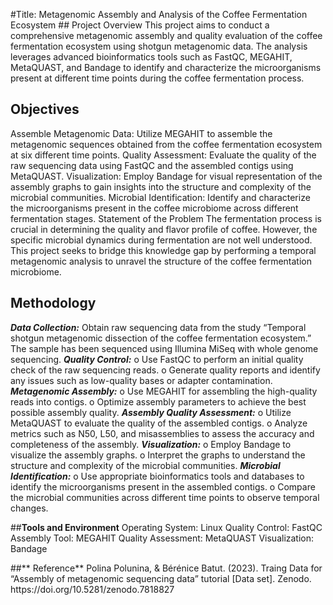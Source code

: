 #Title: Metagenomic Assembly and Analysis of the Coffee Fermentation Ecosystem
## Project Overview
This project aims to conduct a comprehensive metagenomic assembly and quality evaluation of the coffee fermentation ecosystem using shotgun metagenomic data. The analysis leverages advanced bioinformatics tools such as FastQC, MEGAHIT, MetaQUAST, and Bandage to identify and characterize the microorganisms present at different time points during the coffee fermentation process.

## Objectives
Assemble Metagenomic Data: Utilize MEGAHIT to assemble the metagenomic sequences obtained from the coffee fermentation ecosystem at six different time points.
Quality Assessment: Evaluate the quality of the raw sequencing data using FastQC and the assembled contigs using MetaQUAST.
Visualization: Employ Bandage for visual representation of the assembly graphs to gain insights into the structure and complexity of the microbial communities.
Microbial Identification: Identify and characterize the microorganisms present in the coffee microbiome across different fermentation stages.
Statement of the Problem
The fermentation process is crucial in determining the quality and flavor profile of coffee. However, the specific microbial dynamics during fermentation are not well understood. This project seeks to bridge this knowledge gap by performing a temporal metagenomic analysis to unravel the structure of the coffee fermentation microbiome.

## **Methodology**
***Data Collection:*** 
Obtain raw sequencing data from the study “Temporal shotgun metagenomic dissection of the coffee fermentation ecosystem.” The sample has been sequenced using Illumina MiSeq with whole genome sequencing.
***Quality Control:*** 
   o Use FastQC to perform an initial quality check of the raw sequencing reads. 
   o Generate quality reports and identify any issues such as low-quality bases or adapter contamination.
***Metagenomic Assembly:*** 
  o Use MEGAHIT for assembling the high-quality reads into contigs. 
  o Optimize assembly parameters to achieve the best possible assembly quality.
***Assembly Quality Assessment:*** 
  o Utilize MetaQUAST to evaluate the quality of the assembled contigs. 
  o Analyze metrics such as N50, L50, and misassemblies to assess the accuracy and completeness of the assembly.
***Visualization:*** 
  o Employ Bandage to visualize the assembly graphs. 
  o Interpret the graphs to understand the structure and complexity of the microbial communities.
***Microbial Identification:*** 
  o Use appropriate bioinformatics tools and databases to identify the microorganisms present in the assembled contigs. 
  o Compare the microbial communities across different time points to observe temporal changes.

##**Tools and Environment**
Operating System: Linux
Quality Control: FastQC
Assembly Tool: MEGAHIT
Quality Assessment: MetaQUAST
Visualization: Bandage

##** Reference**
Polina Polunina, & Bérénice Batut. (2023). Traing Data for “Assembly of metagenomic sequencing data” tutorial [Data set]. Zenodo. https://doi.org/10.5281/zenodo.7818827

